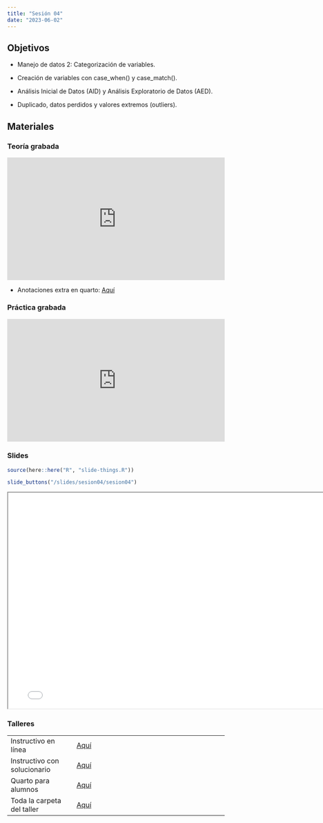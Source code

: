 ```yaml
---
title: "Sesión 04"
date: "2023-06-02"
---
```


## Objetivos

- Manejo de datos 2: Categorización de variables.

- Creación de variables con case_when() y case_match().

- Análisis Inicial de Datos (AID) y Análisis Exploratorio de Datos (AED).

- Duplicado, datos perdidos y valores extremos (outliers).

## Materiales

::: {.panel-tabset}

### Teoría grabada

<div style="padding:56.25% 0 0 0;position:relative;"><iframe src="https://player.vimeo.com/video/836980502?badge=0&amp;autopause=0&amp;player_id=0&amp;app_id=58479" frameborder="0" allow="autoplay; fullscreen; picture-in-picture" allowfullscreen style="position:absolute;top:0;left:0;width:100%;height:100%;" title="Día 4 - Manejo de Datos y Análisis inicial e inspección de datos"></iframe></div><script src="https://player.vimeo.com/api/player.js"></script>

- Anotaciones extra en quarto: [Aquí](../slides/sesion04/extra_anotaciones.qmd) 

### Práctica grabada

<div style="padding:56.25% 0 0 0;position:relative;"><iframe src="https://player.vimeo.com/video/832812886?h=587e201fbc&amp;badge=0&amp;autopause=0&amp;player_id=0&amp;app_id=58479" frameborder="0" allow="autoplay; fullscreen; picture-in-picture" allowfullscreen style="position:absolute;top:0;left:0;width:100%;height:100%;" title="video1216419044"></iframe></div><script src="https://player.vimeo.com/api/player.js"></script>

### Slides

```r
source(here::here("R", "slide-things.R"))
```

```r
slide_buttons("/slides/sesion04/sesion04")
```

```{=html}
<iframe width="780" height="500" src="../slides/sesion04/sesion04.html" title="Sesión 4 - Manejo de datos 2, AID/AED con R"></iframe>
```

### Talleres

|                              |                                                                                  |
|----------------------|--------------------------------------------------|
| Instructivo en línea         | [Aquí](../taller/taller04/taller04_instructivo.html)                                                 |
| Instructivo con solucionario | [Aquí](../taller/taller04/taller04_instructivo_sol.html)                                                                       |
| Quarto para alumnos          | [Aquí](../taller/taller04/taller04_alumno.qmd)                                                                       |
| Toda la carpeta del taller   | [Aquí](https://drive.google.com/drive/folders/1Iac8vod_FqXwDDPaOdIBsyw5uUfEx1Lb) |

:::


